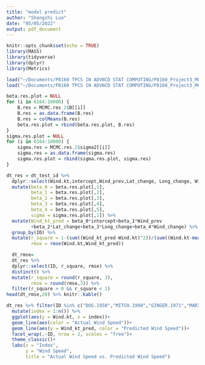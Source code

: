 ```yaml
---
title: "model predict"
author: "Shengzhi Luo"
date: "05/05/2022"
output: pdf_document
---
```


```r
knitr::opts_chunk$set(echo = TRUE)
library(MASS)
library(tidyverse)
library(dplyr)
library(Metrics)
```

```r
load("~/Documents/P8160 TPCS IN ADVNCD STAT COMPUTING/P8160_Project3_MCMC/MCMC.res.2.RData")
load("~/Documents/P8160 TPCS IN ADVNCD STAT COMPUTING/P8160_Project3_MCMC/dt_test_id.RData")
```


```r
beta.res.plot = NULL
for (i in 6164:10000) {
    B.res = MCMC.res.2$B[[i]]
    B.res = as.data.frame(B.res)
    B.res = colMeans(B.res)
    beta.res.plot = rbind(beta.res.plot, B.res)
}
sigma.res.plot = NULL
for (i in 6164:10000) {
    sigma.res = MCMC.res.2$sigma2[[i]]
    sigma.res = as.data.frame(sigma.res)
    sigma.res.plot = rbind(sigma.res.plot, sigma.res)
}
```


```r
dt_res = dt_test_id %>% 
  dplyr::select(Wind.kt,intercept,Wind_prev,Lat_change, Long_change, Wind_change,ID) %>%
  mutate(beta_0 = beta.res.plot[,1],
         beta_1 = beta.res.plot[,2],
         beta_2 = beta.res.plot[,3],
         beta_3 = beta.res.plot[,4],
         beta_4 = beta.res.plot[,5],
         sigma = sigma.res.plot[,1]) %>% 
  mutate(Wind_kt_pred = beta_0*intercept+beta_1*Wind_prev
         +beta_2*Lat_change+beta_3*Long_change+beta_4*Wind_change) %>%
  group_by(ID) %>% 
  mutate(r_square = 1-(sum((Wind_kt_pred-Wind.kt)^2))/(sum((Wind.kt-mean(Wind.kt))^2)),
         rmse = rmse(Wind.kt,Wind_kt_pred))
```

```r
  dt_rmse=
  dt_res %>% 
  dplyr::select(ID, r_square, rmse) %>% 
  distinct() %>% 
  mutate(r_square = round(r_square, 3),
         rmse = round(rmse,3)) %>% 
  filter(r_square > 0 && r_square < 1)
head(dt_rmse,20) %>% knitr::kable()
```

```r
dt_res %>% filter(ID %in% c("DOG.1950","MITCH.1998","GINGER.1971","MARILYN.1995")) %>% 
  mutate(index = 1:n()) %>%
  ggplot(aes(y = Wind.kt, x = index))+
  geom_line(aes(color = "Actual Wind Speed"))+
  geom_line(aes(y = Wind_kt_pred, color = "Predicted Wind Speed"))+
  facet_wrap(.~ID, nrow = 2, scales = "free")+
  theme_classic()+
  labs(x = "Index",
       y = "Wind Speed",
       title = "Actual Wind Speed vs. Predicted Wind Speed")
```




